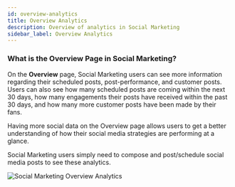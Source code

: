 ```yaml
---
id: overview-analytics
title: Overview Analytics
description: Overview of analytics in Social Marketing
sidebar_label: Overview Analytics
---
```


### **What is the Overview Page in Social Marketing?**

On the **Overview** page, Social Marketing users can see more information regarding their scheduled posts, post-performance, and customer posts. Users can also see how many scheduled posts are coming within the next 30 days, how many engagements their posts have received within the past 30 days, and how many more customer posts have been made by their fans.

Having more social data on the Overview page allows users to get a better understanding of how their social media strategies are performing at a glance.

Social Marketing users simply need to compose and post/schedule social media posts to see these analytics.

![Social Marketing Overview Analytics](/img/social-marketing/overview-analytics-27174435635863.png)